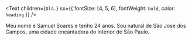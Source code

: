 <Text
  children={`Olá.`}
  sx={{ fontSize: [4, 5, 6], fontWeight: `bold`, color: `heading` }}
/>

Meu nome é Samuel Soares e tenho 24 anos. Sou natural de São José dos Campos, uma cidade encantadora do interior de São Paulo.

